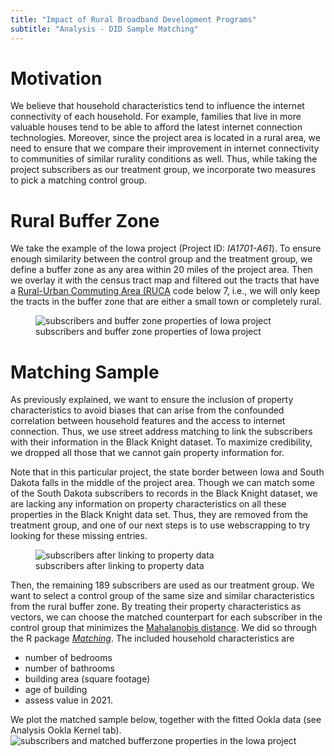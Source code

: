 ```yaml
---
title: "Impact of Rural Broadband Development Programs"
subtitle: "Analysis - DID Sample Matching"
---
```


# Motivation

We believe that household characteristics tend to influence the internet connectivity of each household. For example, families that live in more valuable houses tend to be able to afford the latest internet connection technologies. Moreover, since the project area is located in a rural area, we need to ensure that we compare their improvement in internet connectivity to communities of similar rurality conditions as well. Thus, while taking the project subscribers as our treatment group, we incorporate two measures to pick a matching control group.

# Rural Buffer Zone

We take the example of the Iowa project (Project ID: *IA1701-A61*). To ensure enough similarity between the control group and the treatment group, we define a buffer zone as any area within 20 miles of the project area. Then we overlay it with the census tract map and filtered out the tracts that have a [Rural-Urban Commuting Area (RUCA](https://www.ers.usda.gov/data-products/rural-urban-commuting-area-codes/) code below 7, i.e., we will only keep the tracts in the buffer zone that are either a small town or completely rural.

![subscribers and buffer zone properties of Iowa project](img/iabufferzone.png)

# Matching Sample

As previously explained, we want to ensure the inclusion of property characteristics to avoid biases that can arise from the confounded correlation between household features and the access to internet connection. Thus, we use street address matching to link the subscribers with their information in the Black Knight dataset. To maximize credibility, we dropped all those that we cannot gain property information for.

Note that in this particular project, the state border between Iowa and South Dakota falls in the middle of the project area. Though we can match some of the South Dakota subscribers to records in the Black Knight dataset, we are lacking any information on property characteristics on all these properties in the Black Knight data set. Thus, they are removed from the treatment group, and one of our next steps is to use webscrapping to try looking for these missing entries.

![subscribers after linking to property data](img/iasubscriber_linked_bk.png)

Then, the remaining 189 subscribers are used as our treatment group. We want to select a control group of the same size and similar characteristics from the rural buffer zone. By treating their property characteristics as vectors, we can choose the matched counterpart for each subscriber in the control group that minimizes the [Mahalanobis distance](https://en.wikipedia.org/wiki/Mahalanobis_distance). We did so through the R package [*Matching*](https://cran.r-project.org/web/packages/Matching/index.html). The included household characteristics are

* number of bedrooms
* number of bathrooms
* building area (square footage)
* age of building
* assess value in 2021.

We plot the matched sample below, together with the fitted Ookla data (see Analysis Ookla Kernel tab).
![subscribers and matched bufferzone properties in the Iowa project](img/iamatchedsample.png)
